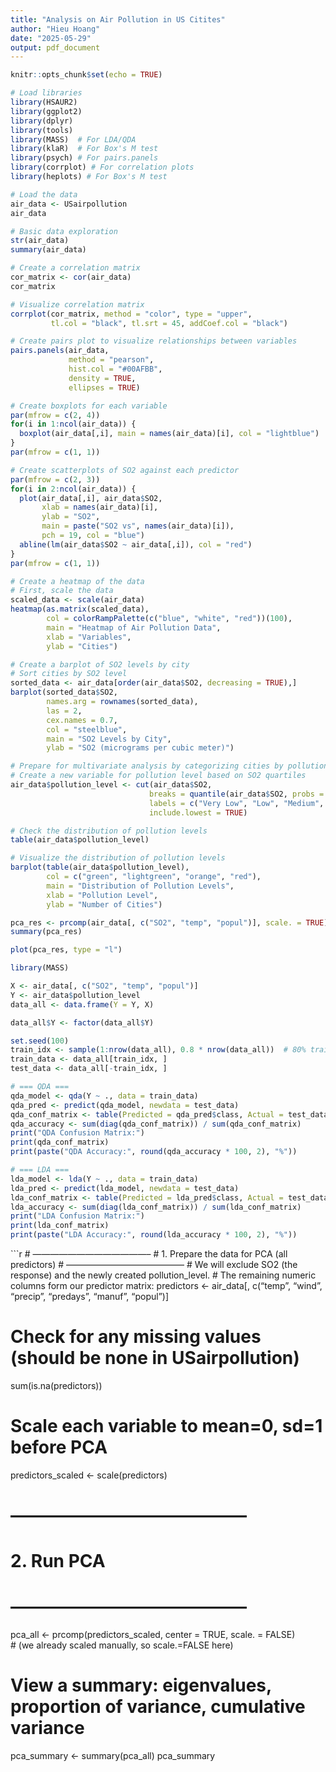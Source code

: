 ```yaml
---
title: "Analysis on Air Pollution in US Citites"
author: "Hieu Hoang"
date: "2025-05-29"
output: pdf_document
---
```


```r
knitr::opts_chunk$set(echo = TRUE)
```

```r

# Load libraries
library(HSAUR2)
library(ggplot2)
library(dplyr)
library(tools)
library(MASS)  # For LDA/QDA
library(klaR)  # For Box's M test
library(psych) # For pairs.panels
library(corrplot) # For correlation plots
library(heplots) # For Box's M test
```

```r
# Load the data
air_data <- USairpollution
air_data
```

```r
# Basic data exploration
str(air_data)
summary(air_data)
```

```r
# Create a correlation matrix
cor_matrix <- cor(air_data)
cor_matrix

# Visualize correlation matrix
corrplot(cor_matrix, method = "color", type = "upper", 
         tl.col = "black", tl.srt = 45, addCoef.col = "black")
```

```r
# Create pairs plot to visualize relationships between variables
pairs.panels(air_data, 
             method = "pearson", 
             hist.col = "#00AFBB",
             density = TRUE, 
             ellipses = TRUE)
```

```r
# Create boxplots for each variable
par(mfrow = c(2, 4))
for(i in 1:ncol(air_data)) {
  boxplot(air_data[,i], main = names(air_data)[i], col = "lightblue")
}
par(mfrow = c(1, 1))
```

```r
# Create scatterplots of SO2 against each predictor
par(mfrow = c(2, 3))
for(i in 2:ncol(air_data)) {
  plot(air_data[,i], air_data$SO2, 
       xlab = names(air_data)[i], 
       ylab = "SO2", 
       main = paste("SO2 vs", names(air_data)[i]),
       pch = 19, col = "blue")
  abline(lm(air_data$SO2 ~ air_data[,i]), col = "red")
}
par(mfrow = c(1, 1))
```

```r
# Create a heatmap of the data
# First, scale the data
scaled_data <- scale(air_data)
heatmap(as.matrix(scaled_data), 
        col = colorRampPalette(c("blue", "white", "red"))(100),
        main = "Heatmap of Air Pollution Data",
        xlab = "Variables", 
        ylab = "Cities")
```

```r
# Create a barplot of SO2 levels by city
# Sort cities by SO2 level
sorted_data <- air_data[order(air_data$SO2, decreasing = TRUE),]
barplot(sorted_data$SO2, 
        names.arg = rownames(sorted_data),
        las = 2, 
        cex.names = 0.7,
        col = "steelblue",
        main = "SO2 Levels by City",
        ylab = "SO2 (micrograms per cubic meter)")
```

```r
# Prepare for multivariate analysis by categorizing cities by pollution level
# Create a new variable for pollution level based on SO2 quartiles
air_data$pollution_level <- cut(air_data$SO2, 
                               breaks = quantile(air_data$SO2, probs = c(0, 0.25, 0.5, 0.75, 1)),
                               labels = c("Very Low", "Low", "Medium", "High"),
                               include.lowest = TRUE)

# Check the distribution of pollution levels
table(air_data$pollution_level)

# Visualize the distribution of pollution levels
barplot(table(air_data$pollution_level), 
        col = c("green", "lightgreen", "orange", "red"),
        main = "Distribution of Pollution Levels",
        xlab = "Pollution Level",
        ylab = "Number of Cities")
```

```r
pca_res <- prcomp(air_data[, c("SO2", "temp", "popul")], scale. = TRUE)
summary(pca_res)
```

```r
plot(pca_res, type = "l")
```

```r
library(MASS) 

X <- air_data[, c("SO2", "temp", "popul")]
Y <- air_data$pollution_level
data_all <- data.frame(Y = Y, X)

data_all$Y <- factor(data_all$Y)

set.seed(100)
train_idx <- sample(1:nrow(data_all), 0.8 * nrow(data_all))  # 80% train
train_data <- data_all[train_idx, ]
test_data <- data_all[-train_idx, ]

# === QDA ===
qda_model <- qda(Y ~ ., data = train_data)
qda_pred <- predict(qda_model, newdata = test_data)
qda_conf_matrix <- table(Predicted = qda_pred$class, Actual = test_data$Y)
qda_accuracy <- sum(diag(qda_conf_matrix)) / sum(qda_conf_matrix)
print("QDA Confusion Matrix:")
print(qda_conf_matrix)
print(paste("QDA Accuracy:", round(qda_accuracy * 100, 2), "%"))

# === LDA ===
lda_model <- lda(Y ~ ., data = train_data)
lda_pred <- predict(lda_model, newdata = test_data)
lda_conf_matrix <- table(Predicted = lda_pred$class, Actual = test_data$Y)
lda_accuracy <- sum(diag(lda_conf_matrix)) / sum(lda_conf_matrix)
print("LDA Confusion Matrix:")
print(lda_conf_matrix)
print(paste("LDA Accuracy:", round(lda_accuracy * 100, 2), "%"))

```

```r
# -----------------------------------------
# 1. Prepare the data for PCA (all predictors)
# -----------------------------------------
# We will exclude SO2 (the response) and the newly created pollution_level.
# The remaining numeric columns form our predictor matrix:
predictors <- air_data[, c("temp", "wind", "precip", "predays", "manuf", "popul")]

# Check for any missing values (should be none in USairpollution)
sum(is.na(predictors))

# Scale each variable to mean=0, sd=1 before PCA
predictors_scaled <- scale(predictors)

# -----------------------------------------
# 2. Run PCA
# -----------------------------------------
pca_all <- prcomp(predictors_scaled, center = TRUE, scale. = FALSE)  
# (we already scaled manually, so scale.=FALSE here)

# View a summary: eigenvalues, proportion of variance, cumulative variance
pca_summary <- summary(pca_all)
pca_summary

